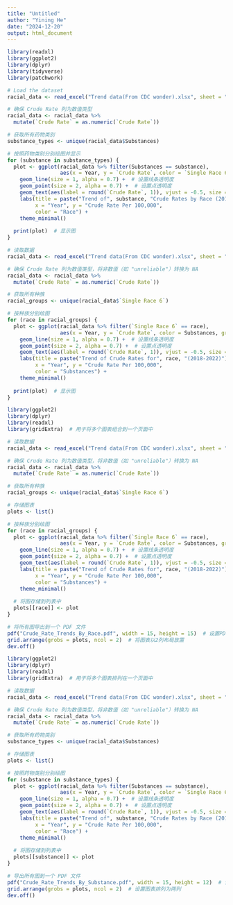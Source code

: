 ```yaml
---
title: "Untitled"
author: "Yining He"
date: "2024-12-20"
output: html_document
---
```

```r
library(readxl)
library(ggplot2)
library(dplyr)
library(tidyverse)
library(patchwork)
```
```r
# Load the dataset
racial_data <- read_excel("Trend data(From CDC wonder).xlsx", sheet = "Racial")

# 确保 Crude Rate 列为数值类型
racial_data <- racial_data %>%
  mutate(`Crude Rate` = as.numeric(`Crude Rate`))

# 获取所有药物类别
substance_types <- unique(racial_data$Substances)

# 按照药物类别分别绘图并显示
for (substance in substance_types) {
  plot <- ggplot(racial_data %>% filter(Substances == substance), 
                 aes(x = Year, y = `Crude Rate`, color = `Single Race 6`, group = `Single Race 6`)) +
    geom_line(size = 1, alpha = 0.7) +  # 设置线条透明度
    geom_point(size = 2, alpha = 0.7) +  # 设置点透明度
    geom_text(aes(label = round(`Crude Rate`, 1)), vjust = -0.5, size = 3) +  # 显示每个点的Crude Rate
    labs(title = paste("Trend of", substance, "Crude Rates by Race (2018-2022)"),
         x = "Year", y = "Crude Rate Per 100,000",
         color = "Race") +
    theme_minimal()
  
  print(plot)  # 显示图
}
```

```r
# 读取数据
racial_data <- read_excel("Trend data(From CDC wonder).xlsx", sheet = "Racial")

# 确保 Crude Rate 列为数值类型，将非数值（如 "unreliable"）转换为 NA
racial_data <- racial_data %>%
  mutate(`Crude Rate` = as.numeric(`Crude Rate`))

# 获取所有种族
racial_groups <- unique(racial_data$`Single Race 6`)

# 按种族分别绘图
for (race in racial_groups) {
  plot <- ggplot(racial_data %>% filter(`Single Race 6` == race), 
                 aes(x = Year, y = `Crude Rate`, color = Substances, group = Substances)) +
    geom_line(size = 1, alpha = 0.7) +  # 设置线条透明度
    geom_point(size = 2, alpha = 0.7) +  # 设置点透明度
    geom_text(aes(label = round(`Crude Rate`, 1)), vjust = -0.5, size = 3) +  # 显示每个点的Crude Rate
    labs(title = paste("Trend of Crude Rates for", race, "(2018-2022)"),
         x = "Year", y = "Crude Rate Per 100,000",
         color = "Substances") +
    theme_minimal()
  
  print(plot)  # 显示图
}
```

```r
library(ggplot2)
library(dplyr)
library(readxl)
library(gridExtra)  # 用于将多个图表组合到一个页面中

# 读取数据
racial_data <- read_excel("Trend data(From CDC wonder).xlsx", sheet = "Racial")

# 确保 Crude Rate 列为数值类型，将非数值（如 "unreliable"）转换为 NA
racial_data <- racial_data %>%
  mutate(`Crude Rate` = as.numeric(`Crude Rate`))

# 获取所有种族
racial_groups <- unique(racial_data$`Single Race 6`)

# 存储图表
plots <- list()

# 按种族分别绘图
for (race in racial_groups) {
  plot <- ggplot(racial_data %>% filter(`Single Race 6` == race), 
                 aes(x = Year, y = `Crude Rate`, color = Substances, group = Substances)) +
    geom_line(size = 1, alpha = 0.7) +  # 设置线条透明度
    geom_point(size = 2, alpha = 0.7) +  # 设置点透明度
    geom_text(aes(label = round(`Crude Rate`, 1)), vjust = -0.5, size = 3) +  # 显示每个点的Crude Rate
    labs(title = paste("Trend of Crude Rates for", race, "(2018-2022)"),
         x = "Year", y = "Crude Rate Per 100,000",
         color = "Substances") +
    theme_minimal()
  
  # 将图存储到列表中
  plots[[race]] <- plot
}

# 将所有图导出到一个 PDF 文件
pdf("Crude_Rate_Trends_By_Race.pdf", width = 15, height = 15)  # 设置PDF大小
grid.arrange(grobs = plots, ncol = 2)  # 将图表以2列布局放置
dev.off()

```
```r
library(ggplot2)
library(dplyr)
library(readxl)
library(gridExtra)  # 用于将多个图表排列在一个页面中

# 读取数据
racial_data <- read_excel("Trend data(From CDC wonder).xlsx", sheet = "Racial")

# 确保 Crude Rate 列为数值类型，将非数值（如 "unreliable"）转换为 NA
racial_data <- racial_data %>%
  mutate(`Crude Rate` = as.numeric(`Crude Rate`))

# 获取所有药物类别
substance_types <- unique(racial_data$Substances)

# 存储图表
plots <- list()

# 按照药物类别分别绘图
for (substance in substance_types) {
  plot <- ggplot(racial_data %>% filter(Substances == substance), 
                 aes(x = Year, y = `Crude Rate`, color = `Single Race 6`, group = `Single Race 6`)) +
    geom_line(size = 1, alpha = 0.7) +  # 设置线条透明度
    geom_point(size = 2, alpha = 0.7) +  # 设置点透明度
    geom_text(aes(label = round(`Crude Rate`, 1)), vjust = -0.5, size = 3) +  # 显示每个点的Crude Rate
    labs(title = paste("Trend of", substance, "Crude Rates by Race (2018-2022)"),
         x = "Year", y = "Crude Rate Per 100,000",
         color = "Race") +
    theme_minimal()
  
  # 将图存储到列表中
  plots[[substance]] <- plot
}

# 导出所有图到一个 PDF 文件
pdf("Crude_Rate_Trends_By_Substance.pdf", width = 15, height = 12)  # 设置PDF页面大小
grid.arrange(grobs = plots, ncol = 2)  # 设置图表排列为两列
dev.off()

```


